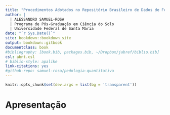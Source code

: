 ```yaml
--- 
title: "Procedimentos Adotados no Repositório Brasileiro de Dados de Ferro do Solo"
author: |
  | ALESSANDRO SAMUEL-ROSA
  | Programa de Pós-Graduação em Ciência do Solo
  | Universidade Federal de Santa Maria
date: "`r Sys.Date()`"
site: bookdown::bookdown_site
output: bookdown::gitbook
documentclass: book
#bibliography: [book.bib, packages.bib, ~/Dropbox/jabref/biblio.bib]
csl: abnt.csl
# biblio-style: apalike
link-citations: yes
#github-repo: samuel-rosa/pedologia-quantitativa
---
```


```r
knitr::opts_chunk$set(dev.args = list(bg = 'transparent'))
```


# Apresentação {-}
